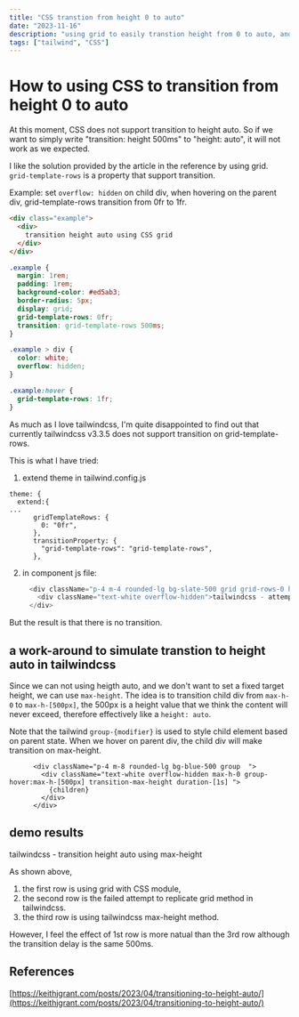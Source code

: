 ```yaml
---
title: "CSS transtion from height 0 to auto"
date: "2023-11-16"
description: "using grid to easily transtion height from 0 to auto, and the work-around solution in tailwindcss"
tags: ["tailwind", "CSS"]
---
```


# How to using CSS to transition from height 0 to auto

At this moment, CSS does not support transition to height auto. 
So if we want to simply write "transition: height 500ms" to "height: auto", it will not work as we expected.

I like the solution provided by the article in the reference by using grid.
`grid-template-rows` is a property that support transition.

Example: set `overflow: hidden` on child div, when hovering on the parent div, grid-template-rows transition from 0fr to 1fr.
```html
<div class="example">
  <div>
    transition height auto using CSS grid
  </div>
</div>
```

```css
.example {
  margin: 1rem;
  padding: 1rem;
  background-color: #ed5ab3;
  border-radius: 5px;
  display: grid;
  grid-template-rows: 0fr;
  transition: grid-template-rows 500ms;
}

.example > div {
  color: white;
  overflow: hidden;  
}

.example:hover {
  grid-template-rows: 1fr;
}

```

As much as I love tailwindcss, I'm quite disappointed to find out that currently tailwindcss v3.3.5 does not support transition on grid-template-rows.

This is what I have tried: 
1. extend theme in tailwind.config.js
```
theme: {
  extend:{
...
      gridTemplateRows: {
        0: "0fr",
      },
      transitionProperty: {
        "grid-template-rows": "grid-template-rows",
      },
```

2. in component js file: 
```js
     <div className="p-4 m-4 rounded-lg bg-slate-500 grid grid-rows-0 hover:grid-rows-1 transition-[grid-template-rows] duration-1000  ">
       <div className="text-white overflow-hidden">tailwindcss - attempt to transition height auto using grid</div>
     </div>
```
But the result is that there is no transition. 


## a work-around to simulate transtion to height auto in tailwindcss

Since we can not using heigth auto, and we don't want to set a fixed target height, we can use `max-height`.
The idea is to transition child div from `max-h-0` to `max-h-[500px]`, the 500px is a height value that we think the content will never exceed,
therefore effectively like a `height: auto`.

Note that the tailwind `group-{modifier}` is used to style child element based on parent state.
When we hover on parent div, the child div will make transition on max-height.
```
      <div className="p-4 m-8 rounded-lg bg-blue-500 group  ">
        <div className="text-white overflow-hidden max-h-0 group-hover:max-h-[500px] transition-max-height duration-[1s] ">
          {children}
        </div>
      </div>
```

## demo results

<HeightTransition>
tailwindcss - transition height auto using max-height
</HeightTransition>

As shown above, 
1. the first row is using grid with CSS module,
2. the second row is the failed attempt to replicate grid method in tailwindcss.
3. the third row is using tailwindcss max-height method.

However, I feel the effect of 1st row is more natual than the 3rd row although the transition delay is the same 500ms.

## References
[https://keithjgrant.com/posts/2023/04/transitioning-to-height-auto/](https://keithjgrant.com/posts/2023/04/transitioning-to-height-auto/)
